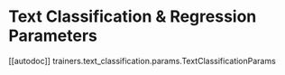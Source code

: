 # Text Classification & Regression Parameters

[[autodoc]] trainers.text_classification.params.TextClassificationParams
